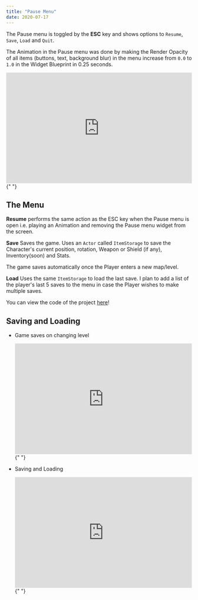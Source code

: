 ---
title: "Pause Menu"
date: 2020-07-17
---

The Pause menu is toggled by the **ESC** key and shows options to `Resume`, `Save`, `Load` and `Quit`.

The Animation in the Pause menu was done by making the Render Opacity of all items (buttons, text, background blur) in the menu
increase from `0.0` to `1.0` in the Widget Blueprint in 0.25 seconds.

<iframe
  src="https://www.youtube.com/embed/zvekPGgqofU"
  width="100%"
  height="300px"
  frameborder="0"
>
  {" "}
</iframe>{" "}

## The Menu

**Resume** performs the same action as the ESC key when the Pause menu is open i.e. playing an Animation and removing the Pause menu
widget from the screen.

**Save** Saves the game. Uses an `Actor` called `ItemStorage` to save the Character's current position, rotation, Weapon or Shield (if any),
Inventory(soon) and Stats.

The game saves automatically once the Player enters a new map/level.

**Load** Uses the same `ItemStorage` to load the last save. I plan to add a list of the player's last 5 saves to the menu in case
the Player wishes to make multiple saves.

You can view the code of the project [here](https://github.com/1Gokul/MedievalCombatProject)!

## Saving and Loading

- Game saves on changing level

  <iframe
    src="https://www.youtube.com/embed/gR0BdHFScvQ"
    width="100%"
    height="300px"
    frameborder="0"
  >
    {" "}
  </iframe>{" "}

- Saving and Loading
  <iframe
    src="https://www.youtube.com/embed/rdjxNS-oRhQ"
    width="100%"
    height="300px"
    frameborder="0"
  >
    {" "}
  </iframe>{" "}
